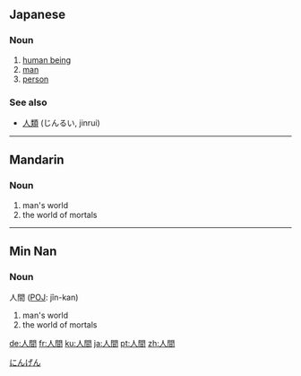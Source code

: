 ==Japanese==
{{ja-kanjitab|人|間}}

===Noun===
{{ja-noun|k|hira=にんげん|rom=ningen}}

# [[human being]]
# [[man]]
# [[person]]

===See also===
*[[人類]] (じんるい, jinrui)

----
==Mandarin==
{{zh-forms|[[人间]]|[[人]][[間]]}}

===Noun===
{{cmn-noun|t|pin=rénjīan|pint=ren2jian1|rs=人00}}
# man's world
# the world of mortals

----
==Min Nan==
===Noun===
人間 ([[wikipedia:POJ|POJ]]: jîn-kan)
# man's world
# the world of mortals

[[Category:1000 Japanese basic words|にんげん]]

[[de:人間]]
[[fr:人間]]
[[ku:人間]]
[[ja:人間]]
[[pt:人間]]
[[zh:人間]]